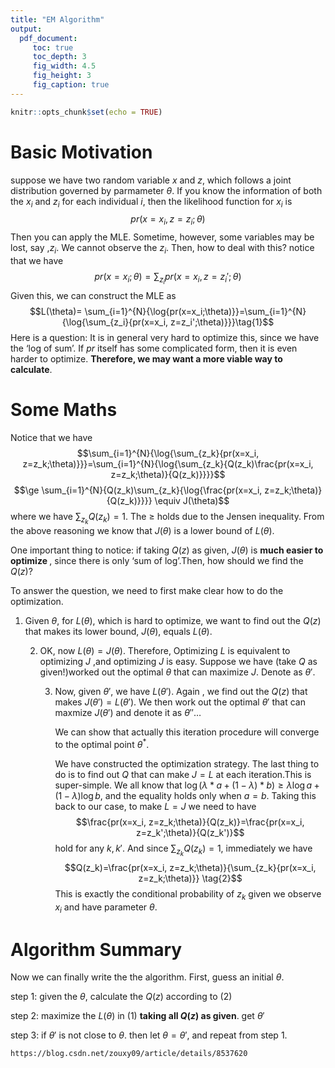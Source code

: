---
title: "EM Algorithm"
output: 
  pdf_document:
     toc: true
     toc_depth: 3
     fig_width: 4.5
     fig_height: 3
     fig_caption: true
---

```{r setup, include=FALSE}
knitr::opts_chunk$set(echo = TRUE)
```

# Basic Motivation
suppose we have two random variable $x$ and $z$, which follows a joint distribution governed by parmameter $\theta$. If you know the information of both the $x_i$ and $z_i$ for each individual $i$, then the likelihood function for $x_i$ is 
$$pr(x=x_i, z=z_i ; \theta)$$
Then you can apply the MLE. Sometime, however, some variables may be lost, say ,$z_i$. We cannot observe the $z_i$. Then, how to deal with this? notice that we have 
$$pr(x=x_i;\theta)= \sum_{z_i}{pr(x=x_i, z=z_i';\theta)}$$
Given this, we can construct the MLE as 
$$L(\theta)= \sum_{i=1}^{N}{\log{pr(x=x_i;\theta)}}=\sum_{i=1}^{N}{\log{\sum_{z_i}{pr(x=x_i, z=z_i';\theta)}}}\tag{1}$$
Here is a question: It is in general very hard to optimize this, since we have the 'log of sum'. If $pr$ itself has some complicated form, then it is even harder to optimize. <b>Therefore, we may want a more viable way to calculate</b>.

# Some Maths
Notice that we have 
$$\sum_{i=1}^{N}{\log{\sum_{z_k}{pr(x=x_i, z=z_k;\theta)}}}=\sum_{i=1}^{N}{\log{\sum_{z_k}{Q(z_k)\frac{pr(x=x_i, z=z_k;\theta)}{Q(z_k)}}}}$$
$$\ge \sum_{i=1}^{N}{Q(z_k)\sum_{z_k}{\log{\frac{pr(x=x_i, z=z_k;\theta)}{Q(z_k)}}}} \equiv J(\theta)$$
where we have $\sum_{z_k}Q(z_k)=1$. The $\ge$ holds due to the Jensen inequality. From the above reasoning we know that $J(\theta)$ is a lower bound of $L(\theta)$.
<p>One important thing to notice: if taking $Q(z)$ as given, $J(\theta)$ is <b> much easier to optimize </b>, since there is only 'sum of log'.Then, how should we find the $Q(z)$? </p>
<p> To answer the question, we need to first make clear how to do the optimization. </p>
<p>1. Given $\theta$, for $L(\theta)$, which is hard to optimize, we want to find out the $Q(z)$ that makes its lower bound, $J(\theta)$, equals $L(\theta)$.
<p>2. OK, now $L(\theta)=J(\theta)$. Therefore, Optimizing $L$ is equivalent to optimizing $J$ ,and optimizing $J$ is easy. Suppose we have (take $Q$ as given!)worked out the optimal $\theta$ that can maximize $J$. Denote as $\theta'$.
<p>3. Now, given $\theta'$, we have $L(\theta')$. Again , we find out the $Q(z)$ that makes $J(\theta')=L(\theta')$. We then work out the optimal $\theta'$ that can maxmize $J(\theta')$ and denote it as $\theta''$...
<p> We can show that actually this iteration procedure will converge to the optimal point $\theta^*$.
<p>We have constructed the optimization strategy. The last thing to do is to find out $Q$ that can make $J=L$ at each iteration.This is super-simple. We all know that $\log(\lambda*a+(1-\lambda)*b)\ge \lambda \log{a}+(1-\lambda) \log{b}$, and the equality holds only when $a=b$. Taking this back to our case, to make $L=J$ we need to have 
    $$\frac{pr(x=x_i, z=z_k;\theta)}{Q(z_k)}=\frac{pr(x=x_i, z=z_k';\theta)}{Q(z_k')}$$
hold for any $k,k'$. And since $\sum_{z_k}Q(z_k)=1$, immediately we have
    $$Q(z_k)=\frac{pr(x=x_i, z=z_k;\theta)}{\sum_{z_k}{pr(x=x_i, z=z_k;\theta)}} \tag{2}$$
This is exactly the conditional probability of $z_k$ given we observe $x_i$ and have parameter $\theta$.
    </p>
    
# Algorithm Summary
Now we can finally write the the algorithm. First, guess an initial $\theta$.
<p>step 1: given the $\theta$, calculate the $Q(z)$ according to (2)
<p>step 2: maximize the $L(\theta)$ in (1) <b>taking all $Q(z)$ as given</b>. get $\theta'$
<p>step 3: if $\theta'$ is not close to $\theta$. then let $\theta=\theta'$, and repeat from step 1.</p>
    https://blog.csdn.net/zouxy09/article/details/8537620